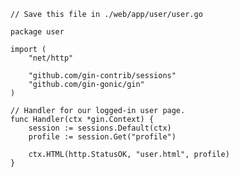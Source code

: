 ```golang user.go lines
// Save this file in ./web/app/user/user.go

package user

import (
	"net/http"

	"github.com/gin-contrib/sessions"
	"github.com/gin-gonic/gin"
)

// Handler for our logged-in user page.
func Handler(ctx *gin.Context) {
	session := sessions.Default(ctx)
	profile := session.Get("profile")

	ctx.HTML(http.StatusOK, "user.html", profile)
}
```

